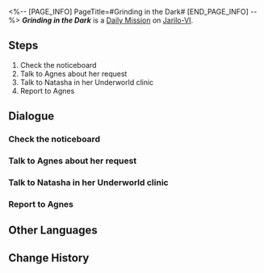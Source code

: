 <%-- [PAGE_INFO]
PageTitle=#Grinding in the Dark#
[END_PAGE_INFO] --%>
{{Stub|Dialogue.}}
{{Mission Infobox
|id            = 3011502
|title         = 
|image         = <!--Mission Grinding in the Dark.png-->
|type          = Daily
|event_name    = 
|chapter       = 
|requirements  = 
|summary       = <!--official mission summary from Fate's Atlas-->
|characters    = Agnes; Natasha; Trailblazer
|startLocation = [[Jarilo-VI]] - [[Administrative District]]
|world         = Jarilo-VI
|area          = Administrative District
|prev          = 
|next          = 
|rewards       = Credit*5,000
}}
'''''Grinding in the Dark''''' is a [[Daily Mission]] on [[Jarilo-VI]].

==Steps==
# Check the noticeboard
# Talk to Agnes about her request
# Talk to Natasha in her Underworld clinic
# Report to Agnes

<!--
==Gameplay Notes==

--><!--
==Trial Character==

-->
==Dialogue==
{{Stub Dialogue}}
===Check the noticeboard===
{{Mission Description|type=daily|location=Administrative District|Go to the noticeboard in the Overworld and see whether the Rightful Rights Society has any new commissions.}}
{{Dialogue Start}}
:{{tx}}
{{Dialogue End}}

===Talk to Agnes about her request===
{{Mission Description|type=daily|location=Administrative District|update|You see that Agnes has issued a commission on the Rightful Rights Society's noticeboard and wants to exercise her rightful rights. Go help Agnes!}}
{{Dialogue Start}}
:{{tx}}
{{Dialogue End}}

===Talk to Natasha in her Underworld clinic===
{{Dialogue Start}}
:{{tx}}
{{Dialogue End}}

===Report to Agnes===
{{Dialogue Start}}
:{{tx}}
{{Dialogue End}}

==Other Languages==
{{Other Languages
|en   = Grinding in the Dark
|zhs  = 躬耕于黑暗
|zht  = 躬耕於黑暗
|ja   = 闇に生きる
|ko   = 우리는 어둠 속에서 움직인다
|es   = Trabajo en las sombras
|fr   = Travailler dans l'ombre
|ru   = Мы действуем во тьме
|th   = ทำงานในความมืด
|vi   = Cày Trong Bóng Tối
|de   = Arbeit im Dunkeln
|id   = Bekerja dalam Kegelapan
|pt   = Grindando na Escuridão
}}

==Change History==
{{Change History|1.0}}
